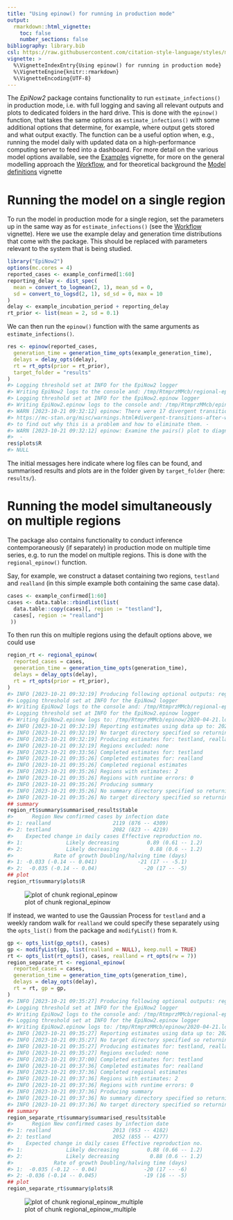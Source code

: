 ```yaml
---
title: "Using epinow() for running in production mode"
output:
  rmarkdown::html_vignette:
    toc: false
    number_sections: false
bibliography: library.bib
csl: https://raw.githubusercontent.com/citation-style-language/styles/master/apa-numeric-superscript-brackets.csl
vignette: >
  %\VignetteIndexEntry{Using epinow() for running in production mode}
  %\VignetteEngine{knitr::rmarkdown}
  %\VignetteEncoding{UTF-8}
---
```




The _EpiNow2_ package contains functionality to run `estimate_infections()` in production mode, i.e. with full logging and saving all relevant outputs and plots to dedicated folders in the hard drive.
This is done with the `epinow()` function, that takes the same options as `estimate_infections()` with some additional options that determine, for example, where output gets stored and what output exactly.
The function can be a useful option when, e.g., running the model daily with updated data on a high-performance computing server to feed into a dashboard.
For more detail on the various model options available, see the [Examples](estimate_infections_options.html) vignette, for more on the general modelling approach the [Workflow](estimate_infections_workflow.html), and for theoretical background the [Model definitions](estimate_infections.html) vignette

# Running the model on a single region

To run the model in production mode for a single region, set the parameters up in the same way as for `estimate_infections()` (see the [Workflow](estimate_infections_workflow.html) vignette).
Here we use the example delay and generation time distributions that come with the package.
This should be replaced with parameters relevant to the system that is being studied.


```r
library("EpiNow2")
options(mc.cores = 4)
reported_cases <- example_confirmed[1:60]
reporting_delay <- dist_spec(
  mean = convert_to_logmean(2, 1), mean_sd = 0,
  sd = convert_to_logsd(2, 1), sd_sd = 0, max = 10
)
delay <- example_incubation_period + reporting_delay
rt_prior <- list(mean = 2, sd = 0.1)
```

We can then run the `epinow()` function with the same arguments as `estimate_infections()`.


```r
res <- epinow(reported_cases,
  generation_time = generation_time_opts(example_generation_time),
  delays = delay_opts(delay),
  rt = rt_opts(prior = rt_prior),
  target_folder = "results"
)
#> Logging threshold set at INFO for the EpiNow2 logger
#> Writing EpiNow2 logs to the console and: /tmp/RtmprzMMcb/regional-epinow/2020-04-21.log
#> Logging threshold set at INFO for the EpiNow2.epinow logger
#> Writing EpiNow2.epinow logs to the console and: /tmp/RtmprzMMcb/epinow/2020-04-21.log
#> WARN [2023-10-21 09:32:12] epinow: There were 17 divergent transitions after warmup. See
#> https://mc-stan.org/misc/warnings.html#divergent-transitions-after-warmup
#> to find out why this is a problem and how to eliminate them. - 
#> WARN [2023-10-21 09:32:12] epinow: Examine the pairs() plot to diagnose sampling problems
#>  -
res$plots$R
#> NULL
```

The initial messages here indicate where log files can be found, and summarised results and plots are in the folder given by `target_folder` (here: `results/`).

# Running the model simultaneously on multiple regions

The package also contains functionality to conduct inference contemporaneously (if separately) in production mode on multiple time series, e.g. to run the model on multiple regions.
This is done with the `regional_epinow()` function.

Say, for example, we construct a dataset containing two regions, `testland` and `realland` (in this simple example both containing the same case data).


```r
cases <- example_confirmed[1:60]
cases <- data.table::rbindlist(list(
  data.table::copy(cases)[, region := "testland"],
  cases[, region := "realland"]
 ))
```

To then run this on multiple regions using the default options above, we could use


```r
region_rt <- regional_epinow(
  reported_cases = cases,
  generation_time = generation_time_opts(generation_time),
  delays = delay_opts(delay),
  rt = rt_opts(prior = rt_prior),
)
#> INFO [2023-10-21 09:32:19] Producing following optional outputs: regions, summary, samples, plots, latest
#> Logging threshold set at INFO for the EpiNow2 logger
#> Writing EpiNow2 logs to the console and: /tmp/RtmprzMMcb/regional-epinow/2020-04-21.log
#> Logging threshold set at INFO for the EpiNow2.epinow logger
#> Writing EpiNow2.epinow logs to: /tmp/RtmprzMMcb/epinow/2020-04-21.log
#> INFO [2023-10-21 09:32:19] Reporting estimates using data up to: 2020-04-21
#> INFO [2023-10-21 09:32:19] No target directory specified so returning output
#> INFO [2023-10-21 09:32:19] Producing estimates for: testland, realland
#> INFO [2023-10-21 09:32:19] Regions excluded: none
#> INFO [2023-10-21 09:33:56] Completed estimates for: testland
#> INFO [2023-10-21 09:35:26] Completed estimates for: realland
#> INFO [2023-10-21 09:35:26] Completed regional estimates
#> INFO [2023-10-21 09:35:26] Regions with estimates: 2
#> INFO [2023-10-21 09:35:26] Regions with runtime errors: 0
#> INFO [2023-10-21 09:35:26] Producing summary
#> INFO [2023-10-21 09:35:26] No summary directory specified so returning summary output
#> INFO [2023-10-21 09:35:26] No target directory specified so returning timings
## summary
region_rt$summary$summarised_results$table
#>      Region New confirmed cases by infection date
#> 1: realland                    2119 (876 -- 4309)
#> 2: testland                    2082 (823 -- 4219)
#>    Expected change in daily cases Effective reproduction no.
#> 1:              Likely decreasing         0.89 (0.61 -- 1.2)
#> 2:              Likely decreasing          0.88 (0.6 -- 1.2)
#>             Rate of growth Doubling/halving time (days)
#> 1: -0.033 (-0.14 -- 0.041)             -21 (17 -- -5.1)
#> 2:  -0.035 (-0.14 -- 0.04)               -20 (17 -- -5)
## plot
region_rt$summary$plots$R
```

![plot of chunk regional_epinow](figure/regional_epinow-1.png)

If instead, we wanted to use the Gaussian Process for `testland` and a weekly random walk for `realland` we could specify these separately using the `opts_list()` from the package and `modifyList()` from `R`.


```r
gp <- opts_list(gp_opts(), cases)
gp <- modifyList(gp, list(realland = NULL), keep.null = TRUE)
rt <- opts_list(rt_opts(), cases, realland = rt_opts(rw = 7))
region_separate_rt <- regional_epinow(
  reported_cases = cases,
  generation_time = generation_time_opts(generation_time),
  delays = delay_opts(delay),
  rt = rt, gp = gp,
)
#> INFO [2023-10-21 09:35:27] Producing following optional outputs: regions, summary, samples, plots, latest
#> Logging threshold set at INFO for the EpiNow2 logger
#> Writing EpiNow2 logs to the console and: /tmp/RtmprzMMcb/regional-epinow/2020-04-21.log
#> Logging threshold set at INFO for the EpiNow2.epinow logger
#> Writing EpiNow2.epinow logs to: /tmp/RtmprzMMcb/epinow/2020-04-21.log
#> INFO [2023-10-21 09:35:27] Reporting estimates using data up to: 2020-04-21
#> INFO [2023-10-21 09:35:27] No target directory specified so returning output
#> INFO [2023-10-21 09:35:27] Producing estimates for: testland, realland
#> INFO [2023-10-21 09:35:27] Regions excluded: none
#> INFO [2023-10-21 09:37:00] Completed estimates for: testland
#> INFO [2023-10-21 09:37:36] Completed estimates for: realland
#> INFO [2023-10-21 09:37:36] Completed regional estimates
#> INFO [2023-10-21 09:37:36] Regions with estimates: 2
#> INFO [2023-10-21 09:37:36] Regions with runtime errors: 0
#> INFO [2023-10-21 09:37:36] Producing summary
#> INFO [2023-10-21 09:37:36] No summary directory specified so returning summary output
#> INFO [2023-10-21 09:37:36] No target directory specified so returning timings
## summary
region_separate_rt$summary$summarised_results$table
#>      Region New confirmed cases by infection date
#> 1: realland                    2013 (953 -- 4182)
#> 2: testland                    2052 (855 -- 4277)
#>    Expected change in daily cases Effective reproduction no.
#> 1:              Likely decreasing         0.88 (0.66 -- 1.2)
#> 2:              Likely decreasing          0.88 (0.6 -- 1.2)
#>             Rate of growth Doubling/halving time (days)
#> 1:  -0.035 (-0.12 -- 0.04)               -20 (17 -- -6)
#> 2: -0.036 (-0.14 -- 0.045)               -19 (16 -- -5)
## plot
region_separate_rt$summary$plots$R
```

![plot of chunk regional_epinow_multiple](figure/regional_epinow_multiple-1.png)
